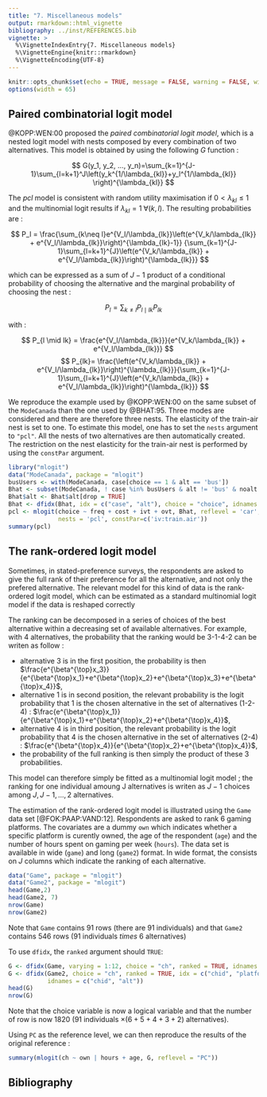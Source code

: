 ```yaml
---
title: "7. Miscellaneous models"
output: rmarkdown::html_vignette
bibliography: ../inst/REFERENCES.bib
vignette: >
  %\VignetteIndexEntry{7. Miscellaneous models}
  %\VignetteEngine{knitr::rmarkdown}
  %\VignetteEncoding{UTF-8}
---
```


```r
knitr::opts_chunk$set(echo = TRUE, message = FALSE, warning = FALSE, widtht = 65)
options(width = 65)
```
## Paired combinatorial logit model

@KOPP:WEN:00 proposed the *paired combinatorial logit model*, which is
  a nested logit model with nests composed by every combination of two
  alternatives. This model is obtained by using the following $G$
  function :

$$
G(y_1, y_2, ...,
y_n)=\sum_{k=1}^{J-1}\sum_{l=k+1}^J\left(y_k^{1/\lambda_{kl}}+y_l^{1/\lambda_{kl}}
\right)^{\lambda_{kl}}
$$

The *pcl* model is consistent with random utility maximisation if
$0<\lambda_{kl}\leq 1$ and the multinomial logit results if
$\lambda_{kl}=1 \;\forall (k,l)$. The resulting probabilities are :

$$
P_l = \frac{\sum_{k\neq l}e^{V_l/\lambda_{lk}}\left(e^{V_k/\lambda_{lk}} + e^{V_l/\lambda_{lk}}\right)^{\lambda_{lk}-1}}
{\sum_{k=1}^{J-1}\sum_{l=k+1}^{J}\left(e^{V_k/\lambda_{lk}} + e^{V_l/\lambda_{lk}}\right)^{\lambda_{lk}}}
$$

which can be expressed as a sum of $J-1$ product of a conditional
probability of choosing the alternative and the marginal probability
of choosing the nest :

$$
P_l=\sum_{k\neq l}P_{l\mid lk} P_{lk}
$$

with :

$$
P_{l \mid lk} = \frac{e^{V_l/\lambda_{lk}}}{e^{V_k/\lambda_{lk}} + e^{V_l/\lambda_{lk}}}
$$
$$
P_{lk}= \frac{\left(e^{V_k/\lambda_{lk}} +
    e^{V_l/\lambda_{lk}}\right)^{\lambda_{lk}}}{\sum_{k=1}^{J-1}\sum_{l=k+1}^{J}\left(e^{V_k/\lambda_{lk}}
    + e^{V_l/\lambda_{lk}}\right)^{\lambda_{lk}}}
$$

We reproduce the example used by @KOPP:WEN:00 on the same subset of
the `ModeCanada` than the one used by @BHAT:95. Three modes are
considered and there are therefore three nests. The elasticity of the
train-air nest is set to one. To estimate this model, one has to set
the `nests` argument to `"pcl"`. All the nests of two alternatives are then
automatically created. The restriction on the nest elasticity for the
train-air nest is performed by using the `constPar` argument.


```r
library("mlogit")
data("ModeCanada", package = "mlogit")
busUsers <- with(ModeCanada, case[choice == 1 & alt == 'bus'])
Bhat <- subset(ModeCanada, ! case %in% busUsers & alt != 'bus' & noalt == 4)
Bhat$alt <- Bhat$alt[drop = TRUE]
Bhat <- dfidx(Bhat, idx = c("case", "alt"), choice = "choice", idnames = c("chid", "alt"))
pcl <- mlogit(choice ~ freq + cost + ivt + ovt, Bhat, reflevel = 'car',
              nests = 'pcl', constPar=c('iv:train.air'))
summary(pcl)
``` 

## The rank-ordered logit model

Sometimes, in stated-preference surveys, the respondents are asked to
give the full rank of their preference for all the alternative, and
not only the prefered alternative. The relevant model for this kind of
data is the rank-ordered logit model, which can be estimated as a
standard multinomial logit model if the data is reshaped
correctly\footnote{see for example [@BEGG:CARD:HAUS:81],
[@CHAP:STAE:82] and [@HAUS:RUUD:87].}

The ranking can be decomposed in a series of choices of the best
alternative within a decreasing set of available alternatives. For
example, with 4 alternatives, the probability that the ranking would
be 3-1-4-2 can be writen as follow :

- alternative 3 is in the first position, the probability is then
  $\frac{e^{\beta^{\top}x_3}}{e^{\beta^{\top}x_1}+e^{\beta^{\top}x_2}+e^{\beta^{\top}x_3}+e^{\beta^{\top}x_4}}$,
- alternative 1 is in second position, the relevant probability is
  the logit probability that 1 is the chosen alternative in the set of
  alternatives (1-2-4) :
  $\frac{e^{\beta^{\top}x_1}}{e^{\beta^{\top}x_1}+e^{\beta^{\top}x_2}+e^{\beta^{\top}x_4}}$,
- alternative 4 is in third position, the relevant probability is
  the logit probability that 4 is the chosen alternative in the set of
  alternatives (2-4) :
  $\frac{e^{\beta^{\top}x_4}}{e^{\beta^{\top}x_2}+e^{\beta^{\top}x_4}}$,
- the probability of the full ranking is then simply the product
  of these 3 probabilities.

This model can therefore simply be fitted as a multinomial logit model
; the ranking for one individual amoung J alternatives is writen as
$J-1$ choices among $J, J-1, ..., 2$ alternatives.

The estimation of the rank-ordered logit model is illustrated using
the `Game` data set [@FOK:PAAP:VAND:12]. Respondents are asked to rank
6 gaming platforms. The covariates are a dummy `own` which indicates
whether a specific platform is curently owned, the age of the
respondent (`age`) and the number of hours spent on gaming per week
(`hours`). The data set is available in wide (`game`) and long
(`game2`) format. In wide format, the consists on $J$ columns which
indicate the ranking of each alternative.

```r
data("Game", package = "mlogit")
data("Game2", package = "mlogit")
head(Game,2)
head(Game2, 7)
nrow(Game)
nrow(Game2)
``` 

Note that `Game` contains 91 rows (there are 91 individuals) and that
`Game2` contains 546 rows ($91$ individuals $times$ 6 alternatives)

To use `dfidx`, the `ranked` argument should `TRUE`:

```r
G <- dfidx(Game, varying = 1:12, choice = "ch", ranked = TRUE, idnames = c("chid", "alt"))
G <- dfidx(Game2, choice = "ch", ranked = TRUE, idx = c("chid", "platform"),
           idnames = c("chid", "alt"))
head(G)
nrow(G)
``` 

Note that the choice variable is now a logical variable and that the
number of row is now 1820 (91 individuals $\times (6+5+4+3+2)$
alternatives). 

Using `PC` as the reference level, we can then reproduce the
results of the original reference :

```r
summary(mlogit(ch ~ own | hours + age, G, reflevel = "PC"))
``` 

## Bibliography
